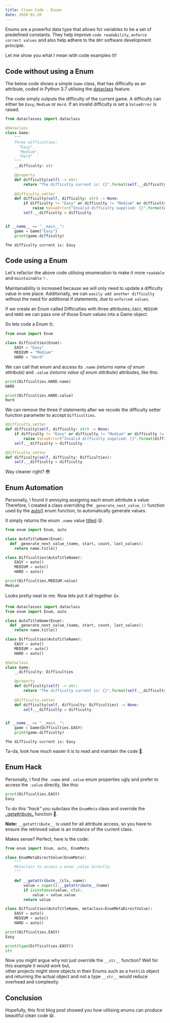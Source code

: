 ```yaml
---
title: Clean Code - Enums
date: 2020-01-20
---
```


Enums are a powerful data type that allows for variables to be a set of predefined constants. They help improve 
`code readability`, `enforce correct values` and also help adhere to the `DRY` software development principle.

Let me show you what I mean with code examples 🤓!

## Code without using a Enum
The below code shows a simple `Game` class, that has difficulty as an attribute, coded in Python 3.7 utilising the 
[dataclass](https://docs.python.org/3/library/dataclasses.html) feature.

The code simply outputs the difficulty of the current game. A difficulty can either be ``Easy``, ``Medium`` or ``Hard``. 
If an invalid difficulty is set a ``ValueError`` is raised.

```python
from dataclasses import dataclass

@dataclass
class Game:
    """
    Three difficulties: 
      "Easy",
      "Medium",
      "Hard"
    """
    __difficulty: str

    @property
    def difficulty(self) -> str:
        return "The difficulty current is: {}".format(self.__difficulty)
    
    @difficulty.setter
    def difficulty(self, difficulty: str) -> None:
        if difficulty != "Easy" or difficulty != "Medium" or difficulty != "Hard":
            raise ValueError("Invalid difficulty supplied: {}".format(difficulty))
        self.__difficulty = difficulty


if __name__ == "__main__":
    game = Game("Easy")
    print(game.difficulty)
```
```
The difficulty current is: Easy
```

## Code using a Enum
Let's refactor the above code utilising enumeration to make it more ``readable`` and ``maintainable`` ✨.

Maintainability is increased because we will only need to update a difficulty value in one place. 
Additionally, we can `easily add another difficulty` without the need for additional if statements, due to ``enforced values``.

If we create an Enum called Difficulties with three attributes; ``EASY``, ``MEDIUM`` and ``HARD`` 
we can pass one of those Enum values into a Game object. 

So lets code a Enum 🤓.

```python
from enum import Enum

class Difficulties(Enum):
    EASY = "Easy"
    MEDIUM = "Medium"
    HARD = "Hard"
```

We can call that enum and access its ``.name`` *(returns name of enum attribute)* and 
``.value`` *(returns value of enum attribute)* attributes, like this:
```python
print(Difficulties.HARD.name)
HARD

print(Difficulties.HARD.value)
Hard
```

We can remove the three if statements after we recode the difficulty setter function parameter to accept ``Difficulties``.

```python
@difficulty.setter
def difficulty(self, difficulty: str) -> None:
    if difficulty != "Easy" or difficulty != "Medium" or difficulty != "Hard":
        raise ValueError("Invalid difficulty supplied: {}".format(difficulty))
    self.__difficulty = difficulty
```

```python
@difficulty.setter
def difficulty(self, difficulty: Difficulties):
    self.__difficulty = difficulty
```

Way cleaner right? 😎

## Enum Automation
Personally, I found it annoying assigning each enum attribute a value.
Therefore, I created a class overriding the ``_generate_next_value_()`` function used by the 
[auto()](https://docs.python.org/3/library/enum.html#using-automatic-values) enum function, 
to automatically generate values.

It simply returns the enum ``.name`` value
[titled](https://docs.python.org/3/library/stdtypes.html#str.title) 😮.

```python
from enum import Enum, auto

class AutoTitleName(Enum):
  def _generate_next_value_(name, start, count, last_values):
    return name.title()

class Difficulties(AutoTitleName):
    EASY = auto()
    MEDIUM = auto()
    HARD = auto()
```

```python
print(Difficulties.MEDIUM.value)
Medium
```

Looks pretty neat to me. Now lets put it all together 👍:

```python
from dataclasses import dataclass
from enum import Enum, auto

class AutoTitleName(Enum):
  def _generate_next_value_(name, start, count, last_values):
    return name.title()

class Difficulties(AutoTitleName):
    EASY = auto()
    MEDIUM = auto()
    HARD = auto()

@dataclass
class Game:
    __difficulty: Difficulties

    @property
    def difficulty(self) -> str:
        return "The difficulty current is: {}".format(self.__difficulty.value)
    
    @difficulty.setter
    def difficulty(self, difficulty: Difficulties) -> None:
        self.__difficulty = difficulty


if __name__ == "__main__":
    game = Game(Difficulties.EASY)
    print(game.difficulty)
```
```
The difficulty current is: Easy
```

Ta-da, look how much easier it is to read and maintain the code 🤩. 

## Enum Hack
Personally, I find the ``.name`` and ``.value`` enum properties ugly and prefer to access the ``.value`` directly, like this:

```python
print(Difficulties.EASY)
Easy
```

To do this *"hack"* you subclass the ``EnumMeta`` class and override the 
[\_getattribute\_](https://docs.python.org/3/reference/datamodel.html#object.__getattribute__) function 🤯. 

**Note:** ``__getattribute__`` is used for all attribute access, so you have to ensure the retrieved value is an instance of the current class.

Makes sense? Perfect, here is the code:

```python
from enum import Enum, auto, EnumMeta 

class EnumMetaDirectValue(EnumMeta):
    """
    Metaclass to access a enum .value directly.
    """

    def __getattribute__(cls, name):
        value = super().__getattribute__(name)
        if isinstance(value, cls):
            value = value.value
        return value

class Difficulties(AutoTitleName, metaclass=EnumMetaDirectValue):
    EASY = auto()
    MEDIUM = auto()
    HARD = auto()
```

```python
print(Difficulties.EASY)
Easy

print(type(Difficulties.EASY))
str
```

Now you might argue why not just override the ``__str__`` function? Well for this example it would work but,  
other projects might store objects in their Enums such as a ``Pathlib`` object and returning the actual object 
and not a type ``__str__`` would reduce overhead and complexity.

## Conclusion
Hopefully, this first blog post showed you how utilising enums can produce beautiful clean code 😃.
